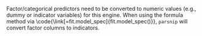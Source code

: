 Factor/categorical predictors need to be converted to numeric values (e.g., dummy or indicator variables) for this engine. When using the formula method via \\code{\\link[=fit.model_spec]{fit.model_spec()}}, `parsnip` will convert factor columns to indicators.
